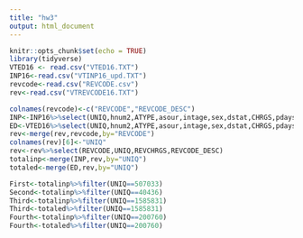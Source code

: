---
title: "hw3"
output: html_document
---

```{r setup, include=FALSE}
knitr::opts_chunk$set(echo = TRUE)
library(tidyverse)
VTED16 <- read.csv("VTED16.TXT")
INP16<-read.csv("VTINP16_upd.TXT")
revcode<-read.csv("REVCODE.csv")
rev<-read.csv("VTREVCODE16.TXT")
```

```{r}
colnames(revcode)<-c("REVCODE","REVCODE_DESC")
INP<-INP16%>%select(UNIQ,hnum2,ATYPE,asour,intage,sex,dstat,CHRGS,pdays,ccsdxgrp)
ED<-VTED16%>%select(UNIQ,hnum2,ATYPE,asour,intage,sex,dstat,CHRGS,pdays,ccsdxgrp)
rev<-merge(rev,revcode,by="REVCODE")
colnames(rev)[6]<-"UNIQ"
rev<-rev%>%select(REVCODE,UNIQ,REVCHRGS,REVCODE_DESC)
totalinp<-merge(INP,rev,by="UNIQ")
totaled<-merge(ED,rev,by="UNIQ")
```

```{r}
First<-totalinp%>%filter(UNIQ==507033)
Second<-totalinp%>%filter(UNIQ==40436)
Third<-totalinp%>%filter(UNIQ==1585831)
Third<-totaled%>%filter(UNIQ==1585831)
Fourth<-totalinp%>%filter(UNIQ==200760)
Fourth<-totaled%>%filter(UNIQ==200760)

```
